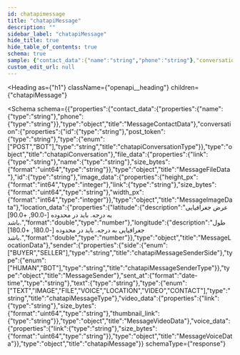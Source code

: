 ```yaml
---
id: chatapimessage
title: "chatapiMessage"
description: ""
sidebar_label: "chatapiMessage"
hide_title: true
hide_table_of_contents: true
schema: true
sample: {"contact_data":{"name":"string","phone":"string"},"conversation":{"id":"string","post_token":"string","type":"POST"},"file_data":{"link":"string","name":"string","size_bytes":"string"},"id":"string","image_data":{"height_px":0,"link":"string","size_bytes":"string","width_px":0},"location_data":{"latitude":0,"longitude":0},"sender":{"side":"BUYER","type":"HUMAN"},"sent_at":"2024-07-29T15:51:28.071Z","text":"string","type":"TEXT","video_data":{"link":"string","size_bytes":"string","thumbnail_link":"string"},"voice_data":{"link":"string","size_bytes":"string"}}
custom_edit_url: null
---
```



<Heading
  as={"h1"}
  className={"openapi__heading"}
  children={"chatapiMessage"}
>
</Heading>





<Schema
  schema={{"properties":{"contact_data":{"properties":{"name":{"type":"string"},"phone":{"type":"string"}},"type":"object","title":"MessageContactData"},"conversation":{"properties":{"id":{"type":"string"},"post_token":{"type":"string"},"type":{"enum":["POST","BOT"],"type":"string","title":"chatapiConversationType"}},"type":"object","title":"chatapiConversation"},"file_data":{"properties":{"link":{"type":"string"},"name":{"type":"string"},"size_bytes":{"format":"uint64","type":"string"}},"type":"object","title":"MessageFileData"},"id":{"type":"string"},"image_data":{"properties":{"height_px":{"format":"int64","type":"integer"},"link":{"type":"string"},"size_bytes":{"format":"uint64","type":"string"},"width_px":{"format":"int64","type":"integer"}},"type":"object","title":"MessageImageData"},"location_data":{"properties":{"latitude":{"description":"عرض جغرافیایی به درجه. باید در محدوده [-90.0, +90.0] باشد.","format":"double","type":"number"},"longitude":{"description":"طول جغرافیایی به درجه. باید در محدوده [-180.0, +180.0] باشد.","format":"double","type":"number"}},"type":"object","title":"MessageLocationData"},"sender":{"properties":{"side":{"enum":["BUYER","SELLER"],"type":"string","title":"chatapiMessageSenderSide"},"type":{"enum":["HUMAN","BOT"],"type":"string","title":"chatapiMessageSenderType"}},"type":"object","title":"MessageSender"},"sent_at":{"format":"date-time","type":"string"},"text":{"type":"string"},"type":{"enum":["TEXT","IMAGE","FILE","VOICE","LOCATION","VIDEO","CONTACT"],"type":"string","title":"chatapiMessageType"},"video_data":{"properties":{"link":{"type":"string"},"size_bytes":{"format":"uint64","type":"string"},"thumbnail_link":{"type":"string"}},"type":"object","title":"MessageVideoData"},"voice_data":{"properties":{"link":{"type":"string"},"size_bytes":{"format":"uint64","type":"string"}},"type":"object","title":"MessageVoiceData"}},"type":"object","title":"chatapiMessage"}}
  schemaType={"response"}
>
  
</Schema>
            